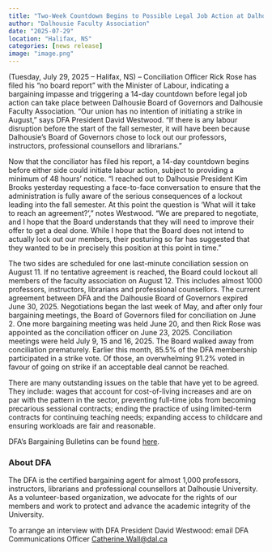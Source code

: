 ---
title: "Two-Week Countdown Begins to Possible Legal Job Action at Dalhousie"
author: "Dalhousie Faculty Association"
date: "2025-07-29"
location: "Halifax, NS"
categories: [news release]
image: "image.png"
---

(Tuesday, July 29, 2025 – Halifax, NS) – Conciliation Officer Rick Rose has filed his “no board report” with the Minister of Labour, indicating a bargaining impasse and triggering a 14-day countdown before legal job action can take place between Dalhousie Board of Governors and Dalhousie Faculty Association. “Our union has no intention of initiating a strike in August,” says DFA President David Westwood. “If there is any labour disruption before the start of the fall semester, it will have been because Dalhousie’s Board of Governors chose to lock out our professors, instructors, professional counsellors and librarians.”

Now that the conciliator has filed his report, a 14-day countdown begins before either side could initiate labour action, subject to providing a minimum of 48 hours’ notice. “I reached out to Dalhousie President Kim Brooks yesterday requesting a face-to-face conversation to ensure that the administration is fully aware of the serious consequences of a lockout leading into the fall semester. At this point the question is ‘What will it take to reach an agreement?’,” notes Westwood. “We are prepared to negotiate, and I hope that the Board understands that they will need to improve their offer to get a deal done. While I hope that the Board does not intend to actually lock out our members, their posturing so far has suggested that they wanted to be in precisely this position at this point in time.”

The two sides are scheduled for one last-minute conciliation session on August 11. If no tentative agreement is reached, the Board could lockout all members of the faculty association on August 12. This includes almost 1000 professors, instructors, librarians and professional counsellors. The current agreement between DFA and the Dalhousie Board of Governors expired June 30, 2025. Negotiations began the last week of May, and after only four bargaining meetings, the Board of Governors filed for conciliation on June 2. One more bargaining meeting was held June 20, and then Rick Rose was appointed as the conciliation officer on June 23, 2025. Conciliation meetings were held July 9, 15 and 16, 2025. The Board walked away from conciliation prematurely. Earlier this month, 85.5% of the DFA membership participated in a strike vote. Of those, an overwhelming 91.2% voted in favour of going on strike if an acceptable deal cannot be reached.

There are many outstanding issues on the table that have yet to be agreed. They include: wages that
account for cost-of-living increases and are on par with the pattern in the sector, preventing full-time jobs from becoming precarious sessional contracts; ending the practice of using limited-term contracts for continuing teaching needs; expanding access to childcare and ensuring workloads are fair and reasonable.

DFA’s Bargaining Bulletins can be found [here](https://www.dfa.ns.ca/bargaining/bargaining-2025).

### About DFA

The DFA is the certified bargaining agent for almost 1,000 professors, instructors, librarians and
professional counsellors at Dalhousie University. As a volunteer-based organization, we advocate for the
rights of our members and work to protect and advance the academic integrity of the University.

To arrange an interview with DFA President David Westwood: email DFA Communications Officer [Catherine.Wall\@dal.ca](mailto:Catherine.Wall@dal.ca)
